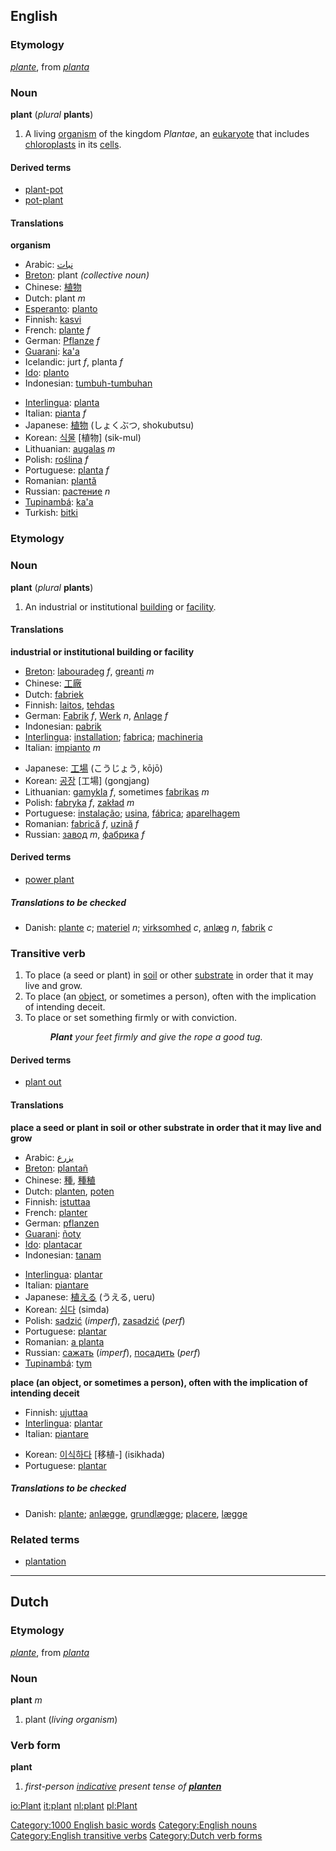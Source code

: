 ==English==
===Etymology===
{{F.}} ''[[plante]]'', from {{L.}} ''[[planta]]''

===Noun===
'''plant''' (''plural'' '''plants''')

#A living [[organism]] of the kingdom ''Plantae'', an [[eukaryote]] that includes [[chloroplast]]s in its [[cell]]s.

====Derived terms====
*[[plant-pot]]
*[[pot-plant]]

====Translations====

'''organism'''
{{top}}
*Arabic: [[نبات]] 
*[[Breton]]: plant ''(collective noun)''
*Chinese: [[植物]]
*Dutch: plant ''m''
*[[Esperanto]]: [[planto]]
*Finnish: [[kasvi]]
*French: [[plante]] ''f''
*German: [[Pflanze]] ''f''
*[[Guarani]]: [[ka'a]]
*Icelandic: jurt ''f'', planta ''f''
*[[Ido]]: [[planto]]
*Indonesian: [[tumbuh-tumbuhan]]
{{mid}}
*[[Interlingua]]: [[planta]]
*Italian: [[pianta]] ''f''
*Japanese: [[植物]] (しょくぶつ, shokubutsu)
*Korean: [[식물]] [植物] (sik-mul)
*Lithuanian: [[augalas]] ''m''
*Polish: [[roślina]] ''f''
*Portuguese: [[planta]] ''f''
*Romanian: [[plantă]]
*Russian: [[растение]] ''n''
*[[Tupinambá]]: [[ka'a]]
*Turkish: [[bitki]]
{{bottom}}

===Etymology===
<!--etystub-->

===Noun===
'''plant''' (''plural'' '''plants''')

#An industrial or institutional [[building]] or [[facility]].
<!--how does this differ from the first def?
#An industrial [[installation]], [[site]]
-->

====Translations====

'''industrial or institutional building or facility'''
{{top}}
*[[Breton]]: [[labouradeg]] ''f'', [[greanti]] ''m''
*Chinese: [[工廠]]
*Dutch: [[fabriek]]
*Finnish: [[laitos]], [[tehdas]]
*German: [[Fabrik]] ''f'', [[Werk]] ''n'', [[Anlage]] ''f''
*Indonesian: [[pabrik]]
*[[Interlingua]]: [[installation]]; [[fabrica]]; [[machineria]]
*Italian: [[impianto]] ''m''
{{mid}}
*Japanese: [[工場]] (こうじょう, kōjō)
*Korean: [[공장]] [工場] (gongjang)
*Lithuanian: [[gamykla]] ''f'', sometimes [[fabrikas]] ''m''
*Polish: [[fabryka]] ''f'', [[zakład]] ''m''
*Portuguese: [[instalação]]; [[usina]], [[fábrica]]; [[aparelhagem]]
*Romanian: [[fabrică]] ''f'', [[uzină]] ''f''
*Russian: [[завод]] ''m'', [[фабрика]] ''f''
{{bottom}}

<!--How does this differ from the first def?
'''industrial installation or site''
*Chinese: [[組裝]]
*Dutch: [[site#Dutch|site]] ''m'', [[bedrijf]] ''n', [[centrale]] ''f''
-->

====Derived terms====
*[[power plant]]

=====Translations to be checked=====
<!--Remove this section once all of the translations below have been moved into the tables above.-->
{{checktrans}}

*Danish: [[plante]] ''c''; [[materiel]] ''n''; [[virksomhed]] ''c'', [[anlæg]] ''n'', [[fabrik]] ''c''

===Transitive verb===
{{en-infl-reg-consonant|plant||}}

#To place (a seed or plant) in [[soil]] or other [[substrate]] in order that it may live and grow.
#To place (an [[object]], or sometimes a person), often with the implication of intending deceit.
#To place or set something firmly or with conviction.
#:'''''Plant''' your feet firmly and give the rope a good tug.''

====Derived terms====
*[[plant out]]

====Translations====

'''place a seed or plant in soil or other substrate in order that it may live and grow'''
{{top}}
*Arabic: [[يزرع]]
*[[Breton]]: [[plantañ]]
*Chinese: [[種]], [[種稙]]
*Dutch: [[planten]], [[poten]]
*Finnish: [[istuttaa]]
*French: [[planter]]
*German: [[pflanzen]]
*[[Guarani]]: [[ñoty]]
*[[Ido]]: [[plantacar]]
*Indonesian: [[tanam]]
{{mid}}
*[[Interlingua]]: [[plantar]]
*Italian: [[piantare]]
*Japanese: [[植える]] (うえる, ueru)
*Korean: [[심다]] (simda)
*Polish: [[sadzić]] (''imperf''), [[zasadzić]] (''perf'')
*Portuguese: [[plantar]]
*Romanian: [[a planta]]
*Russian: [[сажать]] (''imperf''), [[посадить]] (''perf'')
*[[Tupinambá]]: [[tym]]
{{bottom}}

'''place (an object, or sometimes a person), often with the implication of intending deceit'''
{{top}}
*Finnish: [[ujuttaa]]
*[[Interlingua]]: [[plantar]]
*Italian: [[piantare]]
{{mid}}
*Korean: [[이식하다]] [移植-] (isikhada)
*Portuguese: [[plantar]]
{{bottom}}

=====Translations to be checked=====
<!--Remove this section once all of the translations below have been moved into the tables above.-->
{{checktrans}}

*Danish: [[plante]]; [[anlægge]], [[grundlægge]]; [[placere]], [[lægge]]

===Related terms===
*[[plantation]]

[[Category:1000 English basic words]]

----
==Dutch==
===Etymology===
{{F.}} ''[[plante]]'', from {{L.}} ''[[planta]]''

===Noun===
'''plant''' ''m''

#plant (''living organism'')

===Verb form===
'''plant'''

#''first-person [[indicative]] present tense of '''[[planten]]'''''

[[Category:English nouns]]
[[Category:English transitive verbs]]
[[Category:Dutch verb forms]]

[[io:Plant]]
[[it:plant]]
[[nl:plant]]
[[pl:Plant]]